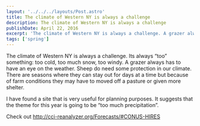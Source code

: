 ```yaml
---
layout: '../../../layouts/Post.astro'
title: The climate of Western NY is always a challenge
description: The climate of Western NY is always a challenge
publishDate: April 22, 2016
excerpt: 'The climate of Western NY is always a challenge. A grazer always has to have an eye on the weather.'
tags: ['spring']
---
```


The climate of Western NY is always a challenge. Its always “too” something: too cold, too much snow, too windy. A grazer always has to have an eye on the weather. Sheep do need some protection in our climate. There are seasons where they can stay out for days at a time but because of farm conditions they may have to moved off a pasture or given more shelter.

I have found a site that is very useful for planning purposes. It suggests that the theme for this year is going to be “too much precipitation”.

Check out http://cci-reanalyzer.org/Forecasts/#CONUS-HIRES
